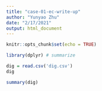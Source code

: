 ```yaml
---
title: "case-01-ec-write-up"
author: "Yunyao Zhu"
date: "2/17/2021"
output: html_document
---
```


```r
knitr::opts_chunk$set(echo = TRUE)
```

```r
library(dplyr) # summarize
```


```r
dig = read.csv('dig.csv')
dig
```


```r
summary(dig)
```

